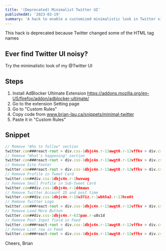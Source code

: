```yaml
---
title: '(Deprecated) Minimalist Twitter UI'
publishedAt: '2023-03-19'
summary: 'A hack to enable a customized minimalistic look in Twitter via AdBlocker Ultimate'
---
```


This hack is deprecated because Twitter changed some of the HTML tag names

## Ever find Twitter UI noisy?

Try the minimalistic look of my @Twitter UI

## Steps
1. Install AdBlocker Ultimate Extension https://addons.mozilla.org/en-US/firefox/addon/adblocker-ultimate/
2. Go to the extension Setting page
3. Go to "Custom Rules"
4. Copy code from www.brian-lau.ca/snippets/minimal-twitter
5. Paste it in "Custom Rules"

## Snippet

```ts
// Remove "Who to follow" section
twitter.com###react-root > div.css-1dbjc4n.r-13awgt0.r-12vffkv > div.css-1dbjc4n.r-13awgt0.r-12vffkv > div.css-1dbjc4n.r-18u37iz.r-13qz1uu.r-417010:last-child > main.css-1dbjc4n.r-1habvwh.r-16y2uox.r-1wbh5a2:last-child > div.css-1dbjc4n.r-150rngu.r-16y2uox.r-1wbh5a2.r-rthrr5 > div.css-1dbjc4n.r-aqfbo4.r-16y2uox > div.css-1dbjc4n.r-1oszu61.r-1niwhzg.r-18u37iz.r-16y2uox.r-1wtj0ep.r-2llsf.r-13qz1uu > div.css-1dbjc4n.r-aqfbo4.r-zso239.r-1udh08x.r-1hycxz:last-child > div.css-1dbjc4n.r-1pi2tsx > div.css-1dbjc4n.r-1xcajam.r-ipm5af.r-1hycxz:last-child > div.css-1dbjc4n.r-1adg3ll > div.css-1dbjc4n > div.css-1dbjc4n.r-vacyoi.r-ttdzmv > div.css-1dbjc4n.r-g6ijar.r-74htps.r-1867qdf.r-1phboty.r-rs99b7.r-1ifxtd0.r-1udh08x:nth-child(4)
// Remove "What’s happening" section
twitter.com###react-root > div.css-1dbjc4n.r-13awgt0.r-12vffkv > div.css-1dbjc4n.r-13awgt0.r-12vffkv > div.css-1dbjc4n.r-18u37iz.r-13qz1uu.r-417010:last-child > main.css-1dbjc4n.r-1habvwh.r-16y2uox.r-1wbh5a2:last-child > div.css-1dbjc4n.r-150rngu.r-16y2uox.r-1wbh5a2.r-rthrr5 > div.css-1dbjc4n.r-aqfbo4.r-16y2uox > div.css-1dbjc4n.r-1oszu61.r-1niwhzg.r-18u37iz.r-16y2uox.r-1wtj0ep.r-2llsf.r-13qz1uu > div.css-1dbjc4n.r-aqfbo4.r-zso239.r-1udh08x.r-1hycxz:last-child > div.css-1dbjc4n.r-1pi2tsx > div.css-1dbjc4n.r-1xcajam.r-ipm5af.r-1hycxz:last-child > div.css-1dbjc4n.r-1adg3ll > div.css-1dbjc4n > div.css-1dbjc4n.r-vacyoi.r-ttdzmv > div.css-1dbjc4n.r-g6ijar.r-74htps.r-1867qdf.r-1phboty.r-rs99b7.r-1ifxtd0.r-1udh08x:nth-child(3)
// Remove Site Footer
twitter.com###react-root > div.css-1dbjc4n.r-13awgt0.r-12vffkv > div.css-1dbjc4n.r-13awgt0.r-12vffkv > div.css-1dbjc4n.r-18u37iz.r-13qz1uu.r-417010:last-child > main.css-1dbjc4n.r-1habvwh.r-16y2uox.r-1wbh5a2:last-child > div.css-1dbjc4n.r-150rngu.r-16y2uox.r-1wbh5a2.r-rthrr5 > div.css-1dbjc4n.r-aqfbo4.r-16y2uox > div.css-1dbjc4n.r-1oszu61.r-1niwhzg.r-18u37iz.r-16y2uox.r-1wtj0ep.r-2llsf.r-13qz1uu > div.css-1dbjc4n.r-aqfbo4.r-zso239.r-1udh08x.r-1hycxz:last-child > div.css-1dbjc4n.r-1pi2tsx > div.css-1dbjc4n.r-1xcajam.r-ipm5af.r-1hycxz:last-child > div.css-1dbjc4n.r-1adg3ll > div.css-1dbjc4n > div.css-1dbjc4n.r-vacyoi.r-ttdzmv > div.css-1dbjc4n.r-1niwhzg.r-18bvks7.r-1867qdf.r-1phboty.r-1yadl64.r-1ifxtd0.r-1udh08x:last-child > nav.css-1dbjc4n.r-18u37iz.r-1w6e6rj.r-ymttw5
// Remove Profile in Tweet Card
twitter.com##div.css-1dbjc4n.r-1hwvwag
// Remove Small Profile in Sub-Tweet Card
twitter.com##div.css-1dbjc4n.r-1d4mawv
// Remove Twitter Account ID and post time
twitter.com##div.css-1dbjc4n.r-18u37iz.r-1wbh5a2.r-13hce6t
// Remove Twitter Logo
twitter.com###react-root > div.css-1dbjc4n.r-13awgt0.r-12vffkv > div.css-1dbjc4n.r-13awgt0.r-12vffkv > div.css-1dbjc4n.r-18u37iz.r-13qz1uu.r-417010:last-child > header.css-1dbjc4n.r-obd0qt.r-16y2uox.r-lrvibr.r-1g40b8q:nth-child(3) > div.css-1dbjc4n.r-o96wvk > div.css-1dbjc4n.r-aqfbo4.r-1pi2tsx.r-1xcajam.r-ipm5af > div.css-1dbjc4n.r-1pi2tsx.r-1wtj0ep.r-1rnoaur.r-1pn2ns4.r-o96wvk > div.css-1dbjc4n.r-1habvwh:first-child > div.css-1dbjc4n.r-dnmrzs.r-1vvnge1:first-child > h1.css-4rbku5.css-1dbjc4n.r-1awozwy.r-1pz39u2.r-1loqt21.r-6koalj.r-16y2uox.r-1777fci.r-4wgw6l
// Remove Load More Button
twitter.com##div.css-1dbjc4n.r-633pao.r-u8s1d
// Remove Post Input field in Feed
twitter.com###react-root > div.css-1dbjc4n.r-13awgt0.r-12vffkv > div.css-1dbjc4n.r-13awgt0.r-12vffkv > div.css-1dbjc4n.r-18u37iz.r-13qz1uu.r-417010:last-child > main.css-1dbjc4n.r-1habvwh.r-16y2uox.r-1wbh5a2:last-child > div.css-1dbjc4n.r-150rngu.r-16y2uox.r-1wbh5a2.r-rthrr5 > div.css-1dbjc4n.r-aqfbo4.r-16y2uox > div.css-1dbjc4n.r-1oszu61.r-1niwhzg.r-18u37iz.r-16y2uox.r-1wtj0ep.r-2llsf.r-13qz1uu > div.css-1dbjc4n.r-yfoy6g.r-18bvks7.r-1ljd8xs.r-13l2t4g.r-1phboty.r-16y2uox.r-1jgb5lz.r-11wrixw.r-61z16t.r-1ye8kvj.r-13qz1uu.r-184en5c:first-child > div.css-1dbjc4n > div.css-1dbjc4n.r-yfoy6g.r-184en5c:nth-child(3) > div.css-1dbjc4n.r-iphfwy
// Remove List row in Feed
twitter.com###react-root > div.css-1dbjc4n.r-13awgt0.r-12vffkv > div.css-1dbjc4n.r-13awgt0.r-12vffkv > div.css-1dbjc4n.r-18u37iz.r-13qz1uu.r-417010:last-child > main.css-1dbjc4n.r-1habvwh.r-16y2uox.r-1wbh5a2:last-child > div.css-1dbjc4n.r-150rngu.r-16y2uox.r-1wbh5a2.r-rthrr5 > div.css-1dbjc4n.r-aqfbo4.r-16y2uox > div.css-1dbjc4n.r-1oszu61.r-1niwhzg.r-18u37iz.r-16y2uox.r-1wtj0ep.r-2llsf.r-13qz1uu > div.css-1dbjc4n.r-yfoy6g.r-18bvks7.r-1ljd8xs.r-13l2t4g.r-1phboty.r-16y2uox.r-1jgb5lz.r-11wrixw.r-61z16t.r-1ye8kvj.r-13qz1uu.r-184en5c:first-child > div.css-1dbjc4n > div.css-1dbjc4n.r-aqfbo4.r-gtdqiz.r-1gn8etr.r-1g40b8q:first-child > div.css-1dbjc4n.r-1e5uvyk.r-ii8lfi:first-child > div.css-1dbjc4n:last-child > nav.css-1dbjc4n.r-1awozwy.r-1ila09b.r-rull8r.r-qklmqi.r-18u37iz
```

Cheers,
Brian
